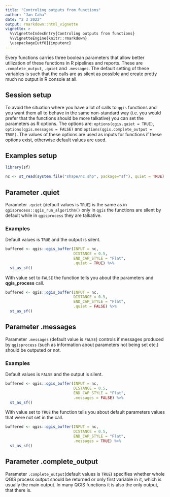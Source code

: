 ```yaml
---
title: "Controling outputs from functions"
author: "Jan Caha"
date: "2 3 2022"
output: rmarkdown::html_vignette
vignette: >
  %\VignetteIndexEntry{Controling outputs from functions}
  %\VignetteEngine{knitr::rmarkdown}
  \usepackage[utf8]{inputenc}
---
```


Every functions carries three boolean parameters that allow better utilization of these functions in R pipelines and reports. These are `.complete_output`, `.quiet` and `.messages`. The default setting of these variables is such that the calls are as silent as possible and create pretty much no output in R console at all.

## Session setup

To avoid the situation where you have a lot of calls to `qgis` functions and you want them all to behave in the same non-standard way (i.e. you would prefer that the functions should be more talkative) you can set the parameters as R options. The options are: `options(qgis.quiet = TRUE)`, `options(qgis.messages = FALSE)` and `options(qgis.complete_output = TRUE)`. The values of these options are used as inputs for functions if these options exist, otherwise default values are used.

## Examples setup
```r
library(sf)

nc <- st_read(system.file("shape/nc.shp", package="sf"), quiet = TRUE)
```

## Parameter .quiet

Parameter `.quiet` (default values is `TRUE`) is the same as in `qgisprocess::qgis_run_algorithm()` only in `qgis` the functions are silent by default while in `qgisprocess` they are talkative.

### Examples

Default values is `TRUE` and the output is silent.
```r
buffered <- qgis::qgis_buffer(INPUT = nc, 
                              DISTANCE = 0.5, 
                              END_CAP_STYLE = "Flat", 
                              .quiet = TRUE) %>% 
  st_as_sf()
```

With value set to `FALSE` the function tells you about the parameters and **qgis_process** call.
```r
buffered <- qgis::qgis_buffer(INPUT = nc, 
                              DISTANCE = 0.5, 
                              END_CAP_STYLE = "Flat", 
                              .quiet = FALSE) %>% 
  st_as_sf()
```

## Parameter .messages

Parameter `.messages` (default value is `FALSE`) controls if messages produced by `qgisprocess` (such as information about parameters not being set etc.) should be outputed or not.

### Examples

Default values is `FALSE` and the output is silent.
```r
buffered <- qgis::qgis_buffer(INPUT = nc, 
                              DISTANCE = 0.5, 
                              END_CAP_STYLE = "Flat", 
                              .messages = FALSE) %>% 
  st_as_sf()
```

With value set to `TRUE` the function tells you about default parameters values that were not set in the call.
```r
buffered <- qgis::qgis_buffer(INPUT = nc, 
                              DISTANCE = 0.5, 
                              END_CAP_STYLE = "Flat", 
                              .messages = TRUE) %>% 
  st_as_sf()
```

## Parameter .complete_output

Parameter `.complete_output`(default values is `TRUE`) specifies whether whole QGIS process output should be returned or only first variable in it, which is usually the main output. In many QGIS functions it is also the only output, that there is.
